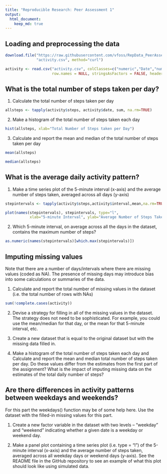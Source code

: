 ```yaml
---
title: "Reproducible Research: Peer Assessment 1"
output: 
  html_document:
    keep_md: true
---
```



## Loading and preprocessing the data

```r
download.file("https://raw.githubusercontent.com/vfoss/RepData_PeerAssessment1/master/activity.csv", 
              "activity.csv", method="curl")

activity <- read.csv("activity.csv", colClasses=c("numeric","Date","numeric"),
                     row.names = NULL, stringsAsFactors = FALSE, header=TRUE)
```

## What is the total number of steps taken per day?

1. Calculate the total number of steps taken per day
```r
allsteps <- tapply(activity$steps, activity$date, sum, na.rm=TRUE)
```
  
2. Make a histogram of the total number of steps taken each day
```r
hist(allsteps, xlab="Total Number of Steps taken per Day")
```

3. Calculate and report the mean and median of the total number of steps taken per day
```r
mean(allsteps)
```

```r
median(allsteps)
```

## What is the average daily activity pattern?
1. Make a time series plot of the 5-minute interval (x-axis) and the average number of steps taken, averaged across all days (y-axis)
```r
stepintervals <- tapply(activity$steps,activity$interval,mean,na.rm=TRUE)

plot(names(stepintervals), stepintervals, type="l", 
           xlab="5-minute Interval", ylab="Average Number of Steps Taken")
```
2. Which 5-minute interval, on average across all the days in the dataset, contains the maximum number of steps?
```r
as.numeric(names(stepintervals)[which.max(stepintervals)])
```

## Imputing missing values
Note that there are a number of days/intervals where there are missing values (coded as NA). The presence of missing days may introduce bias into some calculations or summaries of the data.

1. Calculate and report the total number of missing values in the dataset (i.e. the total number of rows with NAs)
```r
sum(!complete.cases(activity))
```

2. Devise a strategy for filling in all of the missing values in the dataset. The strategy does not need to be sophisticated. For example, you could use the mean/median for that day, or the mean for that 5-minute interval, etc.

3. Create a new dataset that is equal to the original dataset but with the missing data filled in.

4. Make a histogram of the total number of steps taken each day and Calculate and report the mean and median total number of steps taken per day. Do these values differ from the estimates from the first part of the assignment? What is the impact of imputing missing data on the estimates of the total daily number of steps?


## Are there differences in activity patterns between weekdays and weekends?

For this part the weekdays() function may be of some help here. Use the dataset with the filled-in missing values for this part.

1. Create a new factor variable in the dataset with two levels – “weekday” and “weekend” indicating whether a given date is a weekday or weekend day.

2. Make a panel plot containing a time series plot (i.e. type = "l") of the 5-minute interval (x-axis) and the average number of steps taken, averaged across all weekday days or weekend days (y-axis). See the README file in the GitHub repository to see an example of what this plot should look like using simulated data.